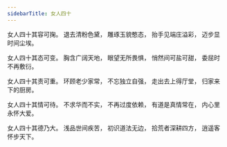 ```yaml
---
sidebarTitle: 女人四十
---
```


女人四十其容可掬。
退去清粉色黛，
雕琢玉貌憨态，
抬手见端庄溢彩，
迈步显时间尘埃。

女人四十其态可变。
胸含广阔天地，
眼望无所畏惧，
悄然间可盐可甜，
委屈时不再敷衍。

女人四十其责可重。
环顾老少家常，
不忘独立自强，
走出去上得厅堂，
归家来下的厨房。

女人四十其情可待。
不求华而不实，
不再过度依赖，
有道是真情常在，
内心里永怀大爱。

女人四十其德乃大。
浅品世间疾苦，
初识道法无边，
拾荒者深耕四方，
逍遥客怀步天下。